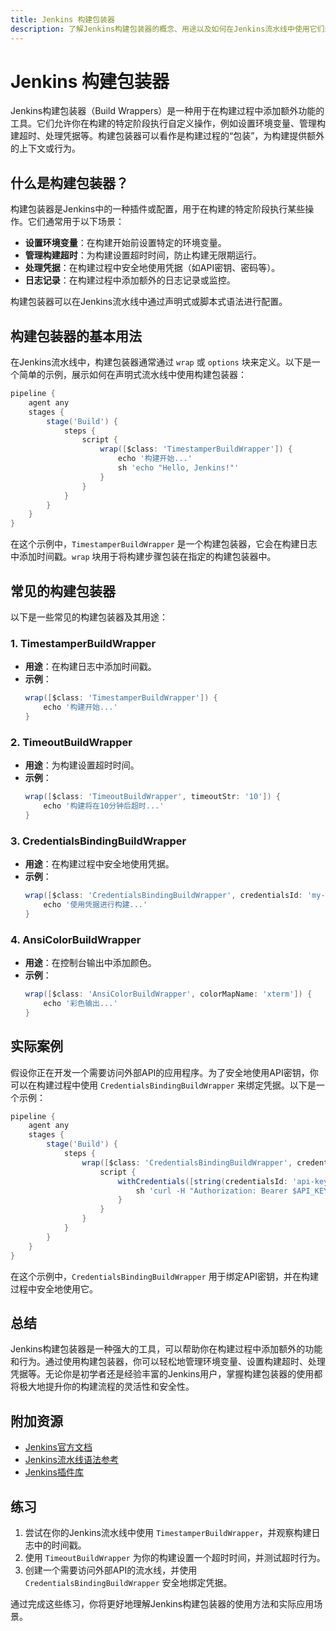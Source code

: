 ```yaml
---
title: Jenkins 构建包装器
description: 了解Jenkins构建包装器的概念、用途以及如何在Jenkins流水线中使用它们来增强构建过程。
---
```


# Jenkins 构建包装器

Jenkins构建包装器（Build Wrappers）是一种用于在构建过程中添加额外功能的工具。它们允许你在构建的特定阶段执行自定义操作，例如设置环境变量、管理构建超时、处理凭据等。构建包装器可以看作是构建过程的“包装”，为构建提供额外的上下文或行为。

## 什么是构建包装器？

构建包装器是Jenkins中的一种插件或配置，用于在构建的特定阶段执行某些操作。它们通常用于以下场景：

- **设置环境变量**：在构建开始前设置特定的环境变量。
- **管理构建超时**：为构建设置超时时间，防止构建无限期运行。
- **处理凭据**：在构建过程中安全地使用凭据（如API密钥、密码等）。
- **日志记录**：在构建过程中添加额外的日志记录或监控。

构建包装器可以在Jenkins流水线中通过声明式或脚本式语法进行配置。

## 构建包装器的基本用法

在Jenkins流水线中，构建包装器通常通过 `wrap` 或 `options` 块来定义。以下是一个简单的示例，展示如何在声明式流水线中使用构建包装器：

```groovy
pipeline {
    agent any
    stages {
        stage('Build') {
            steps {
                script {
                    wrap([$class: 'TimestamperBuildWrapper']) {
                        echo '构建开始...'
                        sh 'echo "Hello, Jenkins!"'
                    }
                }
            }
        }
    }
}
```

在这个示例中，`TimestamperBuildWrapper` 是一个构建包装器，它会在构建日志中添加时间戳。`wrap` 块用于将构建步骤包装在指定的构建包装器中。

## 常见的构建包装器

以下是一些常见的构建包装器及其用途：

### 1. **TimestamperBuildWrapper**
   - **用途**：在构建日志中添加时间戳。
   - **示例**：
     ```groovy
     wrap([$class: 'TimestamperBuildWrapper']) {
         echo '构建开始...'
     }
     ```

### 2. **TimeoutBuildWrapper**
   - **用途**：为构建设置超时时间。
   - **示例**：
     ```groovy
     wrap([$class: 'TimeoutBuildWrapper', timeoutStr: '10']) {
         echo '构建将在10分钟后超时...'
     }
     ```

### 3. **CredentialsBindingBuildWrapper**
   - **用途**：在构建过程中安全地使用凭据。
   - **示例**：
     ```groovy
     wrap([$class: 'CredentialsBindingBuildWrapper', credentialsId: 'my-credential-id']) {
         echo '使用凭据进行构建...'
     }
     ```

### 4. **AnsiColorBuildWrapper**
   - **用途**：在控制台输出中添加颜色。
   - **示例**：
     ```groovy
     wrap([$class: 'AnsiColorBuildWrapper', colorMapName: 'xterm']) {
         echo '彩色输出...'
     }
     ```

## 实际案例

假设你正在开发一个需要访问外部API的应用程序。为了安全地使用API密钥，你可以在构建过程中使用 `CredentialsBindingBuildWrapper` 来绑定凭据。以下是一个示例：

```groovy
pipeline {
    agent any
    stages {
        stage('Build') {
            steps {
                wrap([$class: 'CredentialsBindingBuildWrapper', credentialsId: 'api-key']) {
                    script {
                        withCredentials([string(credentialsId: 'api-key', variable: 'API_KEY')]) {
                            sh 'curl -H "Authorization: Bearer $API_KEY" https://api.example.com/data'
                        }
                    }
                }
            }
        }
    }
}
```

在这个示例中，`CredentialsBindingBuildWrapper` 用于绑定API密钥，并在构建过程中安全地使用它。

## 总结

Jenkins构建包装器是一种强大的工具，可以帮助你在构建过程中添加额外的功能和行为。通过使用构建包装器，你可以轻松地管理环境变量、设置构建超时、处理凭据等。无论你是初学者还是经验丰富的Jenkins用户，掌握构建包装器的使用都将极大地提升你的构建流程的灵活性和安全性。

## 附加资源

- [Jenkins官方文档](https://www.jenkins.io/doc/)
- [Jenkins流水线语法参考](https://www.jenkins.io/doc/book/pipeline/syntax/)
- [Jenkins插件库](https://plugins.jenkins.io/)

## 练习

1. 尝试在你的Jenkins流水线中使用 `TimestamperBuildWrapper`，并观察构建日志中的时间戳。
2. 使用 `TimeoutBuildWrapper` 为你的构建设置一个超时时间，并测试超时行为。
3. 创建一个需要访问外部API的流水线，并使用 `CredentialsBindingBuildWrapper` 安全地绑定凭据。

通过完成这些练习，你将更好地理解Jenkins构建包装器的使用方法和实际应用场景。